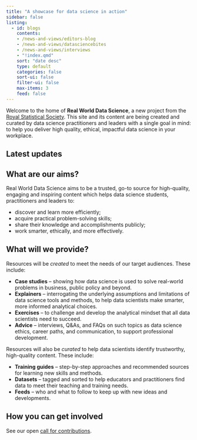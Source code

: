 ```yaml
---
title: "A showcase for data science in action"
sidebar: false
listing:
  - id: blogs
    contents: 
    - /news-and-views/editors-blog
    - /news-and-views/datasciencebites
    - /news-and-views/interviews
    - "!index.qmd"
    sort: "date desc"
    type: default
    categories: false
    sort-ui: false
    filter-ui: false
    max-items: 3
    feed: false
---
```


Welcome to the home of **Real World Data Science**, a new project from the [Royal Statistical Society](https://rss.org.uk/). This site and its content are being created and curated by data science practitioners and leaders with a single goal in mind: to help you deliver high quality, ethical, impactful data science in your workplace.

::: {.callout-note appearance="simple" collapse="false"}
## Latest updates 

::: {#blogs}
::: 

:::

## What are our aims?
Real World Data Science aims to be a trusted, go-to source for high-quality, engaging and inspiring content which helps data science students, practitioners and leaders to: 

* discover and learn more efficiently;  
* acquire practical problem-solving skills;  
* share their knowledge and accomplishments publicly;  
* work smarter, ethically, and more effectively.  

## What will we provide?
Resources will be *created* to meet the needs of our target audiences. These include: 

* **Case studies** – showing how data science is used to solve real-world problems in business, public policy and beyond. 
* **Explainers** – interrogating the underlying assumptions and limitations of data science tools and methods, to help data scientists make smarter, more informed analytical choices.
* **Exercises** – to challenge and develop the analytical mindset that all data scientists need to succeed.    
* **Advice** – interviews, Q&As, and FAQs on such topics as data science ethics, career paths, and communication, to support professional development. 

Resources will also be *curated* to help data scientists identify trustworthy, high-quality content. These include: 

* **Training guides** – step-by-step approaches and recommended sources for learning new skills and methods. 
* **Datasets** – tagged and sorted to help educators and practitioners find data to meet their teaching and training needs. 
* **Feeds** – who and what to follow to keep up with new ideas and developments.

## How you can get involved
See our open [call for contributions](contributor-docs/call-for-contributions.qmd).
